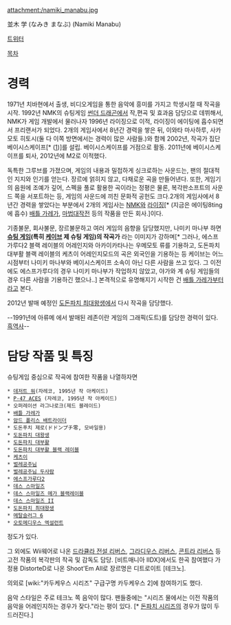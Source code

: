 attachment:/namiki_manabu.jpg

並木 学 (なみき まなぶ) (Namiki Manabu)

[https://twitter.com/manabn 트위터]

[[목차]]

= 경력 =
1971년 치바현에서 출생, 비디오게임을 통한 음악에 흥미를 가지고 학생시절 때 작곡을 시작. 1992년 NMK의 슈팅게임 [[썬더 드래곤]]에서 작,편곡 및 효과음 담당으로 데뷔해서, NMK가 게임 개발에서 물러나자 1996년 라이징으로 이적, 라이징이 에이팅에 흡수되면서 프리랜서가 되었다. 2개의 게임사에서 8년간 경력을 쌓은 뒤, 이와타 마사하루, 사카모토 히토시(둘 다 이쪽 방면에서는 경력이 많은 사람들.)와 함께 2002년, 작곡가 집단 베이시스케이프[* ([http://www.basiscape.com])]를 설립. 베이시스케이프를 거점으로 활동. 2011년에 베이시스케이프를 퇴사, 2012년에 M2로 이적했다.


독특한 그루브를 가졌으며, 게임의 내용과 밀접하게 싱크로하는 사운드는, 팬의 절대적인 지지와 인기를 얻는다. 장르에 얽히지 않고, 다채로운 곡을 만들어낸다. 또한, 게임기의 음원에 조예가 깊어, 스펙을 풀로 활용한 곡이라는 정평은 물론, 복각판소프트의 사운드 쪽을 서포트하는 등, 게임의 사운드에 끼친 문화적 공헌도 크다.2개의 게임사에서 8년간 경력을 쌓았다는 부분에서 2개의 게임사는 [[NMK]]와 [[라이징]][* (지금은 에이팅8ting 에 흡수) [[배틀 가레가]], [[마법대작전]] 등의 작품을 만든 회사.]이다. 

기종불문, 회사불문, 장르불문하고 여러 게임의 음향을 담당했지만, 나미키 마나부 하면 '''[[슈팅 게임]](특히 [[케이브]] 제 슈팅 게임)의 작곡가''' 라는 이미지가 강하며[* 그러나, 에스프가루다2 블랙 레이블의 어레인지와 아카이카타나는 우메모토 류를 기용하고, 도돈파치 대부활 블랙 레이블의 케츠이 어레인지모드의 곡은 외국인을 기용하는 등 케이브는 어느 시점부터 나미키 마나부와 베이시스케이프 소속이 아닌 다른 사람을 쓰고 있다. 그 이전에도 에스프가루다의 경우 나미키 마나부가 작업하지 않았고, 야가와 계 슈팅 게임들의 경우 다른 사람을 기용하긴 했으나..] 본격적으로 유명해지기 시작한 건 [[배틀 가레가]]부터라고 본다.

2012년 발매 예정인 [[도돈파치 최대왕생]]에서 다시 작곡을 담당했다.

--1991년에 아류메 에서 발매된 레존이란 게임의 그래픽(도트)를 담당한 경력이 있다. [[흑역사]]--

= 담당 작품 및 특징 =

슈팅게임 중심으로 작곡에 참여한 작품을 나열하자면

 * [[데저트 워]](자레코, 1995년 작 아케이드)
 * [[P-47 ACES]] (자레코, 1995년 작 아케이드)
 * 오퍼레이션 라그나로크(제드 블레이드)
 * [[배틀 가레가]]
 * [[암드 폴리스 배트라이더]]
 * 도돈푸치 제로(ドドンプチ零, 모바일용)
 * [[도돈파치 대왕생]]
 * [[도돈파치 대부활]]
 * [[도돈파치 대부활 블랙 레이블]]
 * [[케츠이]]
 * [[벌레공주님]]
 * [[벌레공주님 두사람]]
 * [[에스프가루다2]]
 * [[데스 스마일즈]]
 * [[데스 스마일즈 메가 블랙레이블]]
 * [[데스 스마일즈 II]]
 * [[도돈파치 최대왕생]]
 * [[메탈슬러그 6]] 
 * [[오토메디우스 엑설런트]]

정도가 있다.

그 외에도 Wii웨어로 나온 [[드라큘라 전설 리버스]], [[그라디우스 리버스]], [[콘트라 리버스]] 등 고전 작품의 복각판의 작곡 및 감독도 담당. [비트매니아 IIDX]에서도 한곡 참여했다 가정용 DistorteD로 나온 Shoot'Em All로 장르명은 디트로이트 [테크노].

의외로 [wiki:"카두케우스 시리즈" 구급구명 카두케우스 2]에 참여하기도 했다.

음악 스타일은 주로 테크노 쪽 음악이 많다. 팬들중에는 "시리즈 물에서는 이전 작품의 음악을 어레인지하는 경우가 잦다."라는 평이 있다. [* [[돈파치 시리즈]]의 경우가 많이 두드러진다.]
